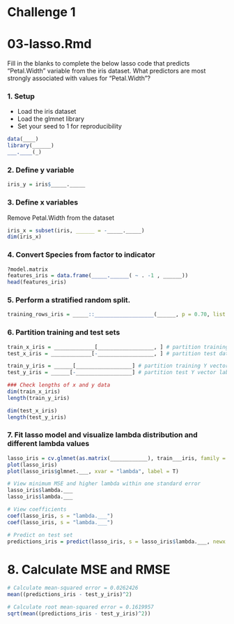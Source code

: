 # Challenge 1 
# 03-lasso.Rmd 

Fill in the blanks to complete the below lasso code that predicts "Petal.Width" variable from the iris dataset. What predictors are most strongly associated with values for "Petal.Width"? 

### 1. Setup
- Load the iris dataset 
- Load the glmnet library
- Set your seed to 1 for reproducibility

```r
data(____)
library(______)
___.____(_)
```

### 2. Define y variable
```r
iris_y = iris$_____._____
```

### 3. Define x variables
Remove Petal.Width from the dataset
```r
iris_x = subset(iris, ______ = -_____._____)
dim(iris_x)
```

### 4. Convert Species from factor to indicator
```r
?model.matrix
features_iris = data.frame(_____.______( ~ . -1 , ______))
head(features_iris)
```

### 5. Perform a stratified random split.
```r
training_rows_iris = _____::___________________(______, p = 0.70, list = FALSE) 
```

### 6. Partition training and test sets
```r
train_x_iris = _____________[__________________, ] # partition training dataset
test_x_iris = _____________[-__________________, ] # partition test dataset

train_y_iris = ______[__________________] # partition training Y vector labels
test_y_iris = ______[-__________________] # partition test Y vector labels

### Check lengths of x and y data
dim(train_x_iris)
length(train_y_iris)

dim(test_x_iris)
length(test_y_iris)
```

### 7. Fit lasso model and visualize lambda distribution and different lambda values
```r
lasso_iris = cv.glmnet(as.matrix(____________), train___iris, family = "gaussian", alpha = 1)
plot(lasso_iris)
plot(lasso_iris$glmnet.___, xvar = "lambda", label = T)

# View minimum MSE and higher lambda within one standard error
lasso_iris$lambda.___
lasso_iris$lambda.___

# View coefficients
coef(lasso_iris, s = "lambda.___")
coef(lasso_iris, s = "lambda.___")

# Predict on test set
predictions_iris = predict(lasso_iris, s = lasso_iris$lambda.___, newx = as.matrix(___________))
```

# 8. Calculate MSE and RMSE
```r
# Calculate mean-squared error = 0.0262426
mean((predictions_iris - test_y_iris)^2)

# Calculate root mean-squared error = 0.1619957
sqrt(mean((predictions_iris - test_y_iris)^2))
```
